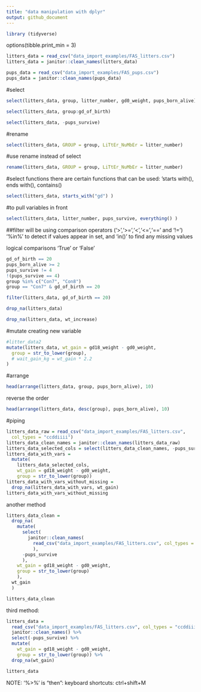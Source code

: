 ```yaml
---
title: "data manipulation with dplyr"
output: github_document
---
```


```r
library (tidyverse)
```
 
options(tibble.print_min = 3)
```r
litters_data = read_csv("data_import_examples/FAS_litters.csv")
litters_data = janitor::clean_names(litters_data)
```

```r
pups_data = read_csv("data_import_examples/FAS_pups.csv")
pups_data = janitor::clean_names(pups_data)
```


#select

```r
select(litters_data, group, litter_number, gd0_weight, pups_born_alive)
```

```r
select(litters_data, group:gd_of_birth)
```

```r
select(litters_data, -pups_survive)

```

#rename
```r
select(litters_data, GROUP = group, LiTtEr_NuMbEr = litter_number)
```

#use rename instead of select
```r
rename(litters_data, GROUP = group, LiTtEr_NuMbEr = litter_number)
```

#select functions
there are certain functions that can be used: 'starts with(), ends with(), contains()

```r
select(litters_data, starts_with("gd") )
```

#to pull variables in front
```r
select(litters_data, litter_number, pups_survive, everything() )
```

##filter
will be using comparison operators ('>','>=','<','<=','==' and '!=')
'%in%' to detect if values appear in set, and 'in()' to find any missing values

logical comparisons 'True' or 'False'

```r

gd_of_birth == 20
pups_born_alive >= 2
pups_survive != 4
!(pups_survive == 4)
group %in% c("Con7", "Con8")
group == "Con7" & gd_of_birth == 20
```

```r
filter(litters_data, gd_of_birth == 20)
```

```r
drop_na(litters_data)
```
```r
drop_na(litters_data, wt_increase)
```

#mutate
creating new variable
```r
#litter_data2 
mutate(litters_data, wt_gain = gd18_weight - gd0_weight,
  group = str_to_lower(group),
  # wait_gain_kg = wt_gain * 2.2
)
```

#arrange


```r
head(arrange(litters_data, group, pups_born_alive), 10)
```

reverse the order

```r
head(arrange(litters_data, desc(group), pups_born_alive), 10)
```

#piping

```r
litters_data_raw = read_csv("data_import_examples/FAS_litters.csv",
  col_types = "ccddiiii")
litters_data_clean_names = janitor::clean_names(litters_data_raw)
litters_data_selected_cols = select(litters_data_clean_names, -pups_survive)
litters_data_with_vars = 
  mutate(
    litters_data_selected_cols, 
    wt_gain = gd18_weight - gd0_weight,
    group = str_to_lower(group))
litters_data_with_vars_without_missing = 
  drop_na(litters_data_with_vars, wt_gain)
litters_data_with_vars_without_missing
```

another method

```r
litters_data_clean = 
  drop_na(
    mutate(
      select(
        janitor::clean_names(
          read_csv("data_import_examples/FAS_litters.csv", col_types = "ccddiiii")
          ), 
      -pups_survive
      ),
    wt_gain = gd18_weight - gd0_weight,
    group = str_to_lower(group)
    ),
  wt_gain
  )

litters_data_clean
```

third method:
```r
litters_data = 
  read_csv("data_import_examples/FAS_litters.csv", col_types = "ccddiiii") %>%
  janitor::clean_names() %>%
  select(-pups_survive) %>%
  mutate(
    wt_gain = gd18_weight - gd0_weight,
    group = str_to_lower(group)) %>% 
  drop_na(wt_gain)

litters_data
```

NOTE: '%>%' is "then": keyboard shortcuts: ctrl+shift+M


